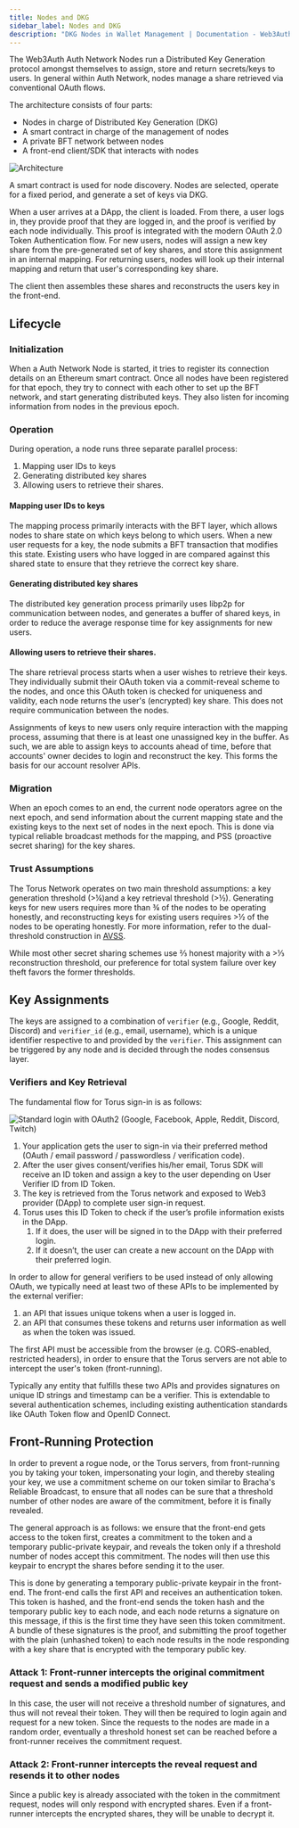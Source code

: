 ```yaml
---
title: Nodes and DKG
sidebar_label: Nodes and DKG
description: "DKG Nodes in Wallet Management | Documentation - Web3Auth"
---
```


The Web3Auth Auth Network Nodes run a Distributed Key Generation protocol amongst themselves to
assign, store and return secrets/keys to users. In general within Auth Network, nodes manage a share
retrieved via conventional OAuth flows.

The architecture consists of four parts:‌

- Nodes in charge of Distributed Key Generation (DKG)
- A smart contract in charge of the management of nodes
- A private BFT network between nodes
- A front-end client/SDK that interacts with nodes

![Architecture](/guides/graph-6-final.png)

A smart contract is used for node discovery. Nodes are selected, operate for a fixed period, and
generate a set of keys via DKG.‌

When a user arrives at a DApp, the client is loaded. From there, a user logs in, they provide proof
that they are logged in, and the proof is verified by each node individually. This proof is
integrated with the modern OAuth 2.0 Token Authentication flow. For new users, nodes will assign a
new key share from the pre-generated set of key shares, and store this assignment in an internal
mapping. For returning users, nodes will look up their internal mapping and return that user's
corresponding key share.‌

The client then assembles these shares and reconstructs the users key in the front-end.

## Lifecycle

### Initialization

When a Auth Network Node is started, it tries to register its connection details on an Ethereum
smart contract. Once all nodes have been registered for that epoch, they try to connect with each
other to set up the BFT network, and start generating distributed keys. They also listen for
incoming information from nodes in the previous epoch.

### Operation

During operation, a node runs three separate parallel process:

1. Mapping user IDs to keys
2. Generating distributed key shares
3. Allowing users to retrieve their shares.

#### Mapping user IDs to keys

The mapping process primarily interacts with the BFT layer, which allows nodes to share state on
which keys belong to which users. When a new user requests for a key, the node submits a BFT
transaction that modifies this state. Existing users who have logged in are compared against this
shared state to ensure that they retrieve the correct key share.

#### Generating distributed key shares

The distributed key generation process primarily uses libp2p for communication between nodes, and
generates a buffer of shared keys, in order to reduce the average response time for key assignments
for new users.

#### Allowing users to retrieve their shares.

The share retrieval process starts when a user wishes to retrieve their keys. They individually
submit their OAuth token via a commit-reveal scheme to the nodes, and once this OAuth token is
checked for uniqueness and validity, each node returns the user's \(encrypted\) key share. This does
not require communication between the nodes.

Assignments of keys to new users only require interaction with the mapping process, assuming that
there is at least one unassigned key in the buffer. As such, we are able to assign keys to accounts
ahead of time, before that accounts' owner decides to login and reconstruct the key. This forms the
basis for our account resolver APIs.

### Migration

When an epoch comes to an end, the current node operators agree on the next epoch, and send
information about the current mapping state and the existing keys to the next set of nodes in the
next epoch. This is done via typical reliable broadcast methods for the mapping, and PSS \(proactive
secret sharing\) for the key shares.

### Trust Assumptions

The Torus Network operates on two main threshold assumptions: a key generation threshold
\(&gt;¼\)and a key retrieval threshold \(&gt;½\). Generating keys for new users requires more than ¾
of the nodes to be operating honestly, and reconstructing keys for existing users requires &gt;½ of
the nodes to be operating honestly. For more information, refer to the dual-threshold construction
in [AVSS](https://eprint.iacr.org/2002/134.pdf).

While most other secret sharing schemes use ⅔ honest majority with a &gt;⅓ reconstruction threshold,
our preference for total system failure over key theft favors the former thresholds.‌

## Key Assignments

The keys are assigned to a combination of `verifier` \(e.g., Google, Reddit, Discord\) and
`verifier_id` \(e.g., email, username\), which is a unique identifier respective to and provided by
the `verifier`.‌ This assignment can be triggered by any node and is decided through the nodes
consensus layer.

### Verifiers and Key Retrieval

The fundamental flow for Torus sign-in is as follows:

![Standard login with OAuth2 (Google, Facebook, Apple, Reddit, Discord, Twitch)](/guides/login-key-assignments.png)

1. Your application gets the user to sign-in via their preferred method \(OAuth / email password /
   passwordless / verification code\).
2. After the user gives consent/verifies his/her email, Torus SDK will receive an ID token and
   assign a key to the user depending on User Verifier ID from ID Token.
3. The key is retrieved from the Torus network and exposed to Web3 provider \(DApp\) to complete
   user sign-in request.
4. Torus uses this ID Token to check if the user’s profile information exists in the DApp.
   1. If it does, the user will be signed in to the DApp with their preferred login.
   2. If it doesn’t, the user can create a new account on the DApp with their preferred login.

In order to allow for general verifiers to be used instead of only allowing OAuth, we typically need
at least two of these APIs to be implemented by the external verifier:‌

1. an API that issues unique tokens when a user is logged in.
2. an API that consumes these tokens and returns user information as well as when the token was
   issued.

The first API must be accessible from the browser \(e.g. CORS-enabled, restricted headers\), in
order to ensure that the Torus servers are not able to intercept the user's token \(front-running\).

Typically any entity that fulfills these two APIs and provides signatures on unique ID strings and
timestamp can be a verifier. This is extendable to several authentication schemes, including
existing authentication standards like OAuth Token flow and OpenID Connect.‌

## Front-Running Protection

In order to prevent a rogue node, or the Torus servers, from front-running you by taking your token,
impersonating your login, and thereby stealing your key, we use a commitment scheme on our token
similar to Bracha's Reliable Broadcast, to ensure that all nodes can be sure that a threshold number
of other nodes are aware of the commitment, before it is finally revealed.‌

The general approach is as follows: we ensure that the front-end gets access to the token first,
creates a commitment to the token and a temporary public-private keypair, and reveals the token only
if a threshold number of nodes accept this commitment. The nodes will then use this keypair to
encrypt the shares before sending it to the user.

This is done by generating a temporary public-private keypair in the front-end. The front-end calls
the first API and receives an authentication token. This token is hashed, and the front-end sends
the token hash and the temporary public key to each node, and each node returns a signature on this
message, if this is the first time they have seen this token commitment. A bundle of these
signatures is the proof, and submitting the proof together with the plain \(unhashed token\) to each
node results in the node responding with a key share that is encrypted with the temporary public
key.

### Attack 1: Front-runner intercepts the original commitment request and sends a modified public key

In this case, the user will not receive a threshold number of signatures, and thus will not reveal
their token. They will then be required to login again and request for a new token. Since the
requests to the nodes are made in a random order, eventually a threshold honest set can be reached
before a front-runner receives the commitment request.

### Attack 2: Front-runner intercepts the reveal request and resends it to other nodes

Since a public key is already associated with the token in the commitment request, nodes will only
respond with encrypted shares. Even if a front-runner intercepts the encrypted shares, they will be
unable to decrypt it.
